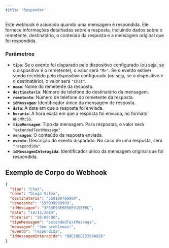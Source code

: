 ```yaml
---
title: 'Responder'
---
```


Este webhook é acionado quando uma mensagem é respondida. Ele fornece informações detalhadas sobre a resposta, incluindo dados sobre o remetente, destinatário, o conteúdo da resposta e a mensagem original que foi respondida.

### Parâmetros

- **`tipo`**: Se o evento foi disparado pelo dispositivo configurado (ou seja, se o dispositivo é o remetente), o valor será `"Me"`. Se o evento estiver sendo recebido pelo dispositivo configurado (ou seja, se o dispositivo é o destinatário), o valor será `"Chat"`.
- **`nome`**: Nome do remetente da resposta.
- **`destinatario`**: Número de telefone do destinatário da mensagem.
- **`remetente`**: Número de telefone do remetente da resposta.
- **`idMessagem`**: Identificador único da mensagem de resposta.
- **`data`**: A data em que a resposta foi enviada.
- **`horario`**: A hora exata em que a resposta foi enviada, no formato `HH:MM:SS`.
- **`tipoMensagem`**: Tipo da mensagem. Para respostas, o valor será `"extendedTextMessage"`.
- **`mensagem`**: O conteúdo da resposta enviada.
- **`evento`**: Descrição do evento disparado. No caso de uma resposta, será `"respondida"`.
- **`idMessagemInteragida`**: Identificador único da mensagem original que foi respondida.

## Exemplo de Corpo do Webhook

```json
{
  "tipo": "Chat",
  "nome": "Diogo Silva",
  "destinatario": "558189769960",
  "remetente": "559999999999",
  "idMessagem": "3F53E99E6E00E915EF8C",
  "data": "18/11/2024",
  "horario": "18:00:00",
  "tipoMensagem": "extendedTextMessage",
  "mensagem": "Sem problemas!",
  "evento": "respondida",
  "idMessagemInteragida": "BAE508EF2263A826"
}
